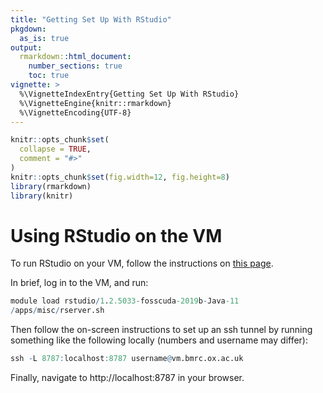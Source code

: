 ```yaml
---
title: "Getting Set Up With RStudio"
pkgdown:
  as_is: true
output: 
  rmarkdown::html_document:
    number_sections: true
    toc: true
vignette: >
  %\VignetteIndexEntry{Getting Set Up With RStudio}
  %\VignetteEngine{knitr::rmarkdown}
  %\VignetteEncoding{UTF-8}
---
```


```r
knitr::opts_chunk$set(
  collapse = TRUE,
  comment = "#>"
)
knitr::opts_chunk$set(fig.width=12, fig.height=8)
library(rmarkdown)
library(knitr)
```

# Using RStudio on the VM
To run RStudio on your VM, follow the instructions on [this page](https://canvas.ox.ac.uk/courses/66998/pages/your-hds-virtual-machine/). 

In brief, log in to the VM, and run:
```r
module load rstudio/1.2.5033-fosscuda-2019b-Java-11
/apps/misc/rserver.sh
```
Then follow the on-screen instructions to set up an ssh tunnel by running something like the following locally (numbers and username may differ):
```r
ssh -L 8787:localhost:8787 username@vm.bmrc.ox.ac.uk
```
Finally, navigate to http://localhost:8787 in your browser. 

